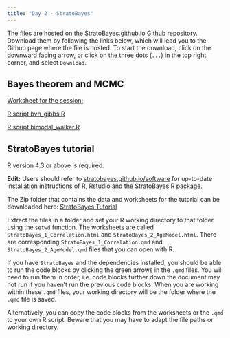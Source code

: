 ```yaml
---
title: "Day 2 - StratoBayes"
---
```


The files are hosted on the StratoBayes.github.io Github repository. Download them by following the links below, which will lead you to the Github page where the file is hosted. To start the download, click on the downward facing arrow, or click on the three dots (`...`) in the top right corner, and select `Download`.

## Bayes theorem and MCMC

[Worksheet for the session:](https://github.com/StratoBayes/workshop/blob/fb6b16bc1bc7f081cb015b526d658d5edad196e4/files/Bayes%20theorem%20and%20MCMC.docx)

[R script bvn_gibbs.R](https://github.com/StratoBayes/workshop/blob/fb6b16bc1bc7f081cb015b526d658d5edad196e4/files/data/bvn_gibbs.R)

[R script bimodal_walker.R](https://github.com/StratoBayes/workshop/blob/fb6b16bc1bc7f081cb015b526d658d5edad196e4/files/data/bimodal_walker.R)

## StratoBayes tutorial

R version 4.3 or above is required.

**Edit:** Users should refer to [stratobayes.github.io/software](https://stratobayes.github.io/software) for up-to-date installation instructions of R, Rstudio and the StratoBayes R package.

<!-- Workshop participants can install the workshop version of StratoBayes by running:

``` r
install.packages("StratoBayes", repos = c(getOption("repos"), "https://ms609.github.io/packages"))
```
-->

The Zip folder that contains the data and worksheets for the tutorial can be downloaded here: [StratoBayes Tutorial](https://github.com/StratoBayes/workshop/blob/fb6b16bc1bc7f081cb015b526d658d5edad196e4/files/StratoBayesTutorial.zip)

Extract the files in a folder and set your R working directory to that folder using the `setwd` function. The worksheets are called `StratoBayes_1_Correlation.html` and `StratoBayes_2_AgeModel.html`. There are corresponding `StratoBayes_1_Correlation.qmd` and `StratoBayes_2_AgeModel.qmd` files that you can open with R.

If you have `StratoBayes` and the dependencies installed, you should be able to run the code blocks by clicking the green arrows in the `.qmd` files. You will need to run them in order, i.e. code blocks further down the document may not run if you haven't run the previous code blocks. When you are working within these `.qmd` files, your working directory will be the folder where the `.qmd` file is saved.

Alternatively, you can copy the code blocks from the worksheets or the `.qmd` to your own R script. Beware that you may have to adapt the file paths or working directory.
